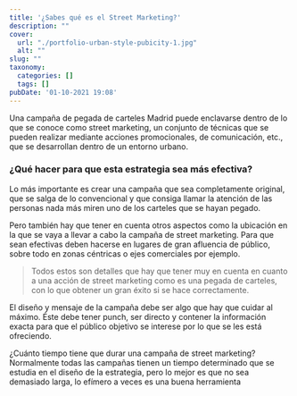 ```yaml
---
title: '¿Sabes qué es el Street Marketing?'
description: ""
cover:
  url: "./portfolio-urban-style-pubicity-1.jpg"
  alt: ""
slug: ""
taxonomy:
  categories: []
  tags: []
pubDate: '01-10-2021 19:08'
---
```


Una campaña de pegada de carteles Madrid puede enclavarse dentro de lo que se conoce como street marketing, un conjunto de técnicas que se pueden realizar mediante acciones promocionales, de comunicación, etc., que se desarrollan dentro de un entorno urbano.

### ¿Qué hacer para que esta estrategia sea más efectiva?

Lo más importante es crear una campaña que sea completamente original, que se salga de lo convencional y que consiga llamar la atención de las personas nada más miren uno de los carteles que se hayan pegado.

Pero también hay que tener en cuenta otros aspectos como la ubicación en la que se vaya a llevar a cabo la campaña de street marketing. Para que sean efectivas deben hacerse en lugares de gran afluencia de público, sobre todo en zonas céntricas o ejes comerciales por ejemplo.

> Todos estos son detalles que hay que tener muy en cuenta en cuanto a una acción de street marketing como es una pegada de carteles, con lo que obtener un gran éxito si se hace correctamente.

El diseño y mensaje de la campaña debe ser algo que hay que cuidar al máximo. Éste debe tener punch, ser directo y contener la información exacta para que el público objetivo se interese por lo que se les está ofreciendo.

¿Cuánto tiempo tiene que durar una campaña de street marketing? Normalmente todas las campañas tienen un tiempo determinado que se estudia en el diseño de la estrategia, pero lo mejor es que no sea demasiado larga, lo efímero a veces es una buena herramienta
